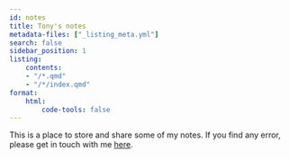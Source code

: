 ```yaml
---
id: notes
title: Tony's notes
metadata-files: ["_listing_meta.yml"]
search: false
sidebar_position: 1
listing:
    contents:
    - "/*.qmd"
    - "/*/index.qmd"
format:
    html:
        code-tools: false
---
```


This is a place to store and share some of my notes. If you find any error, please get in touch with me [here](../index.qmd).